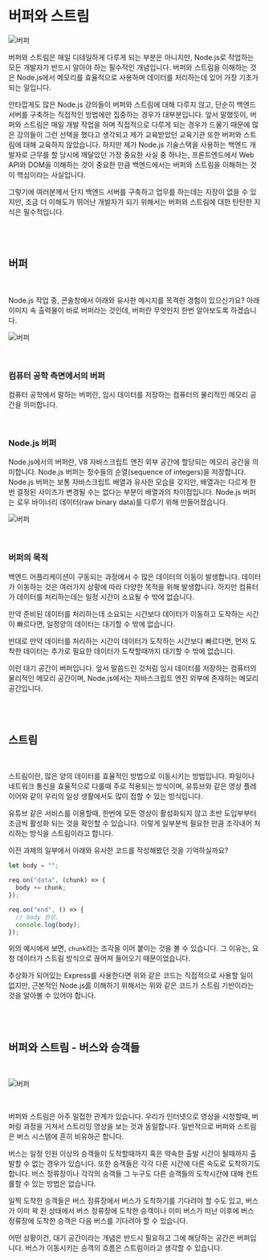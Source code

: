 
# 버퍼와 스트림

![버퍼](./assets/buffer-stream/main.png)

버퍼와 스트림은 매일 디테일하게 다루게 되는 부분은 아니지만, Node.js로 작업하는 모든 개발자가 반드시 알아야 하는 필수적인 개념입니다. 버퍼와 스트림을 이해하는 것은 Node.js에서 메모리를 효율적으로 사용하며 데이터를 처리하는데 있어 가장 기초가 되는 일입니다.

안타깝게도 많은 Node.js 강의들이 버퍼와 스트림에 대해 다루지 않고, 단순히 백엔드 서버를 구축하는 직접적인 방법에만 집중하는 경우가 대부분입니다. 앞서 말했듯이, 버퍼와 스트림은 매일 개발 작업을 하며 직접적으로 다루게 되는 경우가 드물기 때문에 많은 강의들이 그런 선택을 했다고 생각되고 제가 교육받았던 교육기관 또한 버퍼와 스트림에 대해 교육하지 않았습니다. 하지만 제가 Node.js 기술스택을 사용하는 백엔드 개발자로 근무를 할 당시에 깨달았던 가장 중요한 사실 중 하나는, 프론트엔드에서 Web API와 DOM을 이해하는 것이 중요한 만큼 백엔드에서는 버퍼와 스트림을 이해하는 것이 핵심이라는 사실입니다.

그렇기에 여러분께서 단지 백엔드 서버를 구축하고 업무를 하는데는 지장이 없을 수 있지만, 조금 더 이해도가 뛰어난 개발자가 되기 위해서는 버퍼와 스트림에 대한 탄탄한 지식은 필수적입니다.

<br />
<br />

## 버퍼

<br />

Node.js 작업 중, 콘솔창에서 아래와 유사한 메시지를 목격한 경험이 있으신가요? 아래 이미지 속 출력물이 바로 버퍼라는 것인데, 버퍼란 무엇인지 한번 알아보도록 하겠습니다.

![버퍼](./assets/buffer-stream/buffer2.png)

<br />

### 컴퓨터 공학 측면에서의 버퍼

컴퓨터 공학에서 말하는 버퍼란, 임시 데이터를 저장하는 컴퓨터의 물리적인 메모리 공간을 의미합니다.

<br />

### Node.js 버퍼

Node.js에서의 버퍼란, V8 자바스크립트 엔진 외부 공간에 할당되는 메모리 공간을 의미합니다. Node.js 버퍼는 정수들의 순열(sequence of integers)을 저장합니다. Node.js 버퍼는 보통 자바스크립트 배열과 유사한 모습을 갖지만, 배열과는 다르게 한번 결정된 사이즈가 변경될 수는 없다는 부분이 배열과의 차이점입니다. Node.js 버퍼는 로우 바이너리 데이터(raw binary data)를 다루기 위해 만들어졌습니다.

![버퍼](./assets/buffer-stream/buffer.png)

<br />

### 버퍼의 목적

백엔드 어플리케이션이 구동되는 과정에서 수 많은 데이터의 이동이 발생합니다. 데이터가 이동하는 것은 여러가지 상황에 따라 다양한 목적을 위해 발생합니다. 하지만 컴퓨터가 데이터를 처리하는데는 일정 시간이 소요될 수 밖에 없습니다.

만약 준비된 데이터를 처리하는데 소요되는 시간보다 데이터가 이동하고 도착하는 시간이 빠르다면, 일정양의 데이터는 대기할 수 밖에 없습니다.

반대로 만약 데이터를 처리하는 시간이 데이터가 도착하는 시간보다 빠르다면, 먼저 도착한 데이터는 추가로 필요한 데이터가 도착할때까지 대기할 수 밖에 없습니다.

이런 대기 공간이 버퍼입니다. 앞서 말씀드린 것처럼 임시 데이터를 저장하는 컴퓨터의 물리적인 메모리 공간이며, Node.js에서는 자바스크립트 엔진 외부에 존재하는 메모리 공간입니다.

<br />
<br />

## 스트림

<br />

스트림이란, 많은 양의 데이터를 효율적인 방법으로 이동시키는 방법입니다. 파일이나 네트워크 통신을 효율적으로 다룰때 주로 적용되는 방식이며, 유튜브와 같은 영상 플레이어와 같이 우리의 일상 생활에서도 많이 접할 수 있는 방식입니다.

유튜브 같은 서비스를 이용할때, 한번에 모든 영상이 활성화되지 않고 초반 도입부부터 조금씩 활성화 되는 것을 확인할 수 있습니다. 이렇게 일부분씩 필요한 만큼 조각내어 처리하는 방식을 스트림이라고 합니다.

이전 과제의 일부에서 아래와 유사한 코드를 작성해봤던 것을 기억하실까요?

```js showLineNumbers copy
let body = "";

req.on("data", (chunk) => {
  body += chunk;
});

req.on("end", () => {
  // body 완성.
  console.log(body);
});
```

위의 예시에서 보면, `chunk`라는 조각을 이어 붙이는 것을 볼 수 있습니다. 그 이유는, 요청 데이터가 스트림 방식으로 끊어져 들어오기 때문이었습니다.

추상화가 되어있는 Express를 사용한다면 위와 같은 코드는 직접적으로 사용할 일이 없지만, 근본적인 Node.js를 이해하기 위해서는 위와 같은 코드가 스트림 기반이라는 것을 알아볼 수 있어야 합니다.

<br />
<br />

## 버퍼와 스트림 - 버스와 승객들

<br />

![버퍼](./assets/buffer-stream/bus.jpeg)

<br />

버퍼와 스트림은 아주 밀접한 관계가 있습니다. 우리가 인터넷으로 영상을 시청할때, 버퍼링 과정을 거쳐서 스트리밍 영상을 보는 것과 동일합니다. 일반적으로 버퍼와 스트림은 버스 시스템에 흔히 비유하곤 합니다.

버스는 일정 인원 이상의 승객들이 도착할때까지 혹은 약속한 출발 시간이 될때까지 출발할 수 없는 경우가 있습니다. 또한 승객들은 각각 다른 시간에 다른 속도로 도착하기도 합니다. 버스 정류장이나 각각의 승객들 그 누구도 다른 승객들의 도착시간에 대해 컨트롤할 수 있는 방법은 없습니다.

일찍 도착한 승객들은 버스 정류장에서 버스가 도착하기를 기다려야 할 수도 있고, 버스가 이미 꽉 찬 상태에서 버스 정류장에 도착한 승객이나 이미 버스가 떠난 이후에 버스 정류장에 도착한 승객은 다음 버스를 기다려야 할 수 있습니다.

어떤 상황이건, 대기 공간이라는 개념은 반드시 필요하고 그에 해당하는 공간은 버퍼입니다. 버스가 이동시키는 승객의 흐름은 스트림이라고 생각할 수 있습니다.
